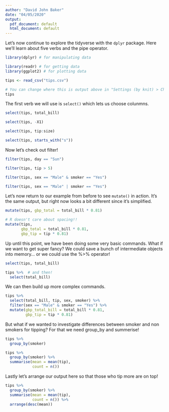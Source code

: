 ```yaml
---
author: "David John Baker"
date: "04/05/2020"
output:
  pdf_document: default
  html_document: default
---
```


Let's now continue to explore the tidyverse with the `dplyr` package.
Here we'll learn about five verbs and the pipe operator.

```r
library(dplyr) # for manipulating data

library(readr) # for getting data
library(ggplot2) # for plotting data

tips <- read_csv("tips.csv")

# You can change where this is output above in "Settings (by knit) > Chunk Output in Console"
tips

```

The first verb we will use is `select()` which lets us choose colunmns. 

```r
select(tips, total_bill)

select(tips, -X1)

select(tips, tip:size)

select(tips, starts_with("s"))
```

Now let's check out filter!

```r

filter(tips, day == "Sun")

filter(tips, tip > 5)

filter(tips, sex == "Male" & smoker == "Yes")

filter(tips, sex == "Male" | smoker == "Yes")

```

Let's now return to our example from before to see `mutate()` in action. 
It's the same output, but right now looks a bit different since it's simplified.

```r
mutate(tips, gbp_total = total_bill * 0.81)

# R doesn't care about spacing!! 
mutate(tips, 
       gbp_total = total_bill * 0.81,
       gbp_tip = tip * 0.81)

```

Up until this point, we have been doing some very basic commands.
What if we want to get super fancy?
We could save a bunch of intermediate objects into memory... or we could use the %>% operator! 

```r
select(tips, total_bill)

tips %>%  # and then! 
  select(total_bill)

```

We can then build up more complex commands.

```r
tips %>%
  select(total_bill, tip, sex, smoker) %>%
  filter(sex == "Male" & smoker == "Yes") %>%
  mutate(gbp_total_bill = total_bill * 0.81,
         gbp_tip = tip * 0.81)

```

But what if we wanted to investigate differences between smoker and non smokers for tipping?
For that we need group_by and summerise! 

```r
tips %>%
  group_by(smoker)

tips %>%
  group_by(smoker) %>%
  summarise(mean = mean(tip),
            count = n())

```

Lastly let's arrange our output here so that those who tip more are on top! 

```r
tips %>%
  group_by(smoker) %>%
  summarise(mean = mean(tip),
            count = n()) %>%
  arrange(desc(mean))
```

